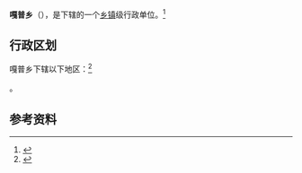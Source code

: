 {{中国乡级行政区|54/23/29/206/000}}

'''嘎普乡'''（{{bo|z=སྒ་སྦུག་}}），是{{PRC admin/fullname|54/23/29/206/000|3}}下辖的一个[[乡镇|乡镇]]级行政单位。<ref>{{PRC admin/ref sgc|{{PRC admin/parent|54/23/29/206/000}}}}</ref>

== 行政区划 ==

嘎普乡下辖以下地区：<ref>{{PRC admin/ref sgc|54/23/29/206/000}}</ref>

{{PRC admin/children|54/23/29/206/000}}。

== 参考资料 ==

{{reflist}}

{{行政区划小作品}}
{{PRC admin/navcat|54/23/29/206/000}}